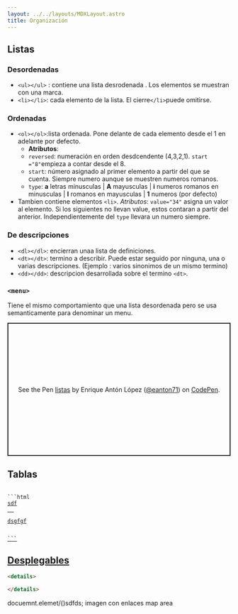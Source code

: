 ```yaml
---
layout: ../../layouts/MDXLayout.astro
title: Organización
---
```


## Listas 
### Desordenadas
- `<ul></ul>` : contiene una lista desrodenada . Los elementos se muestran con una marca.
- `<li></li>`: cada elemento de la lista. El cierre`</li>`puede omitirse. 

### Ordenadas
- `<ol></ol>`:lista ordenada. Pone delante de cada elemento desde el 1 en adelante por defecto. 
    - **Atributos**:
    - `reversed`: numeración en orden desdcendente (4,3,2,1). `start ="8"`empieza a contar desde el 8.
    - `start`: número asignado al primer elemento a partir del que se cuenta. Siempre numero aunque se muestren numeros romanos. 
    - `type`: **a** letras minusculas | **A** mayusculas | **i** numeros romanos en minusculas | **I** romanos en mayusculas | **1** numeros (por defecto)
- Tambien contiene elementos `<li>`. *Atributos*: `value="34"`  asigna un valor al elemento. Si   los siguientes no llevan value, estos contaran a partir del anterior. Independientemente del `type` llevara un numero siempre. 
### De descripciones 
- `<dl></dl>`: encierran unaa lista de definiciones.
- `<dt></dt>`: termino a describir. Puede estar seguido por ninguna, una o varias descripciones. (Ejemplo : varios sinonimos de un mismo termino)
- `<dd></dd>`: descripcion desarrollada sobre el termino `<dt>`.  
### `<menu>` 
Tiene el mismo comportamiento que una lista desordenada pero se usa semanticamente para denominar un menu.

<p class="codepen" data-height="300" data-default-tab="html,result" data-slug-hash="LYveNeQ" data-user="eanton71" style="height: 300px; box-sizing: border-box; display: flex; align-items: center; justify-content: center; border: 2px solid; margin: 1em 0; padding: 1em;">
  <span>See the Pen <a href="https://codepen.io/eanton71/pen/LYveNeQ">
  listas</a> by Enrique Antón López (<a href="https://codepen.io/eanton71">@eanton71</a>)
  on <a href="https://codepen.io">CodePen</a>.</span>
</p>
<script async src="https://cpwebassets.codepen.io/assets/embed/ei.js"></script>

## Tablas
<Code>
```html
<a href="">sdf</<a>
  <p>dsgfgf</p>
```
</Code>

## Desplegables 

```html 
<details>

</details>

``` 

docuemnt.elemet/()sdfds;
imagen con enlaces
map
area